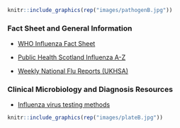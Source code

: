 
```r
knitr::include_graphics(rep("images/pathogenB.jpg"))
```

### Fact Sheet and General Information {.unnumbered}

* [WHO Influenza Fact Sheet](https://www.who.int/news-room/fact-sheets/detail/influenza-(seasonal))

* [Public Health Scotland Influenza A-Z](https://www.hps.scot.nhs.uk/a-to-z-of-topics/influenza/) 

* [Weekly National Flu Reports (UKHSA)](https://www.gov.uk/government/collections/weekly-national-flu-reports)

### Clinical Microbiology and Diagnosis Resources {.unnumbered}

* [Influenza virus testing methods](https://www.cdc.gov/flu/professionals/diagnosis/table-testing-methods.htm)

```r
knitr::include_graphics(rep("images/plateB.jpg"))
```
